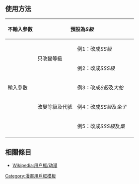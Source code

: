 <noinclude>{{Documentation subpage}}</noinclude>
== 使用方法 ==
{| class="wikitable"
!不輸入參數
|colspan="2"|預設為''S級''||{{tl|User Tokyo Ghoul}}||{{User Tokyo Ghoul}}
|-
!rowspan="5"|輸入參數
!rowspan="2"|只改變等級
|例1：改成''SS級''||{{tl|User Tokyo Ghoul|SS}}||{{User Tokyo Ghoul|SS}}
|-
|例2：改成''SSS級''||{{tl|User Tokyo Ghoul|SSS}}||{{User Tokyo Ghoul|SSS}}
|-
!rowspan="3"|改變等級及代號
|例3：改成''S級''及''大蛇''||{{tl|User Tokyo Ghoul|S<nowiki>|大蛇</nowiki>}}||{{User Tokyo Ghoul|S|大蛇}}
|-
|例4：改成''SS級''及''兔子''||{{tl|User Tokyo Ghoul|SS<nowiki>|兔子</nowiki>}}||{{User Tokyo Ghoul|SS|兔子}}
|-
|例5：改成''SSS級''及''梟''||{{tl|User Tokyo Ghoul|SSS<nowiki>|梟</nowiki>}}||{{User Tokyo Ghoul|SSS|梟}}
|-
|}


== 相關條目 ==
* <noinclude>[[Wikipedia:用户框/动漫]]</noinclude>

<includeonly>[[Category:喜歡東京喰種的維基人| ]]
[[Category:漫畫用戶框模板]]</includeonly>